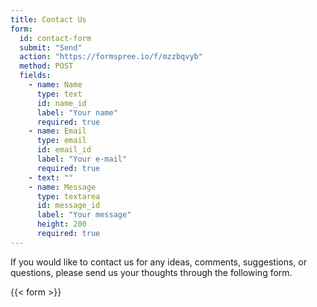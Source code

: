 ```yaml
---
title: Contact Us
form:
  id: contact-form
  submit: "Send"
  action: "https://formspree.io/f/mzzbqvyb"
  method: POST
  fields:
    - name: Name
      type: text
      id: name_id
      label: "Your name"
      required: true
    - name: Email
      type: email
      id: email_id
      label: "Your e-mail"
      required: true
    - text: ""
    - name: Message
      type: textarea
      id: message_id
      label: "Your message"
      height: 200
      required: true
---
```


If you would like to contact us for any ideas, comments, suggestions, or questions, please send us your thoughts through the following form.

{{< form >}}